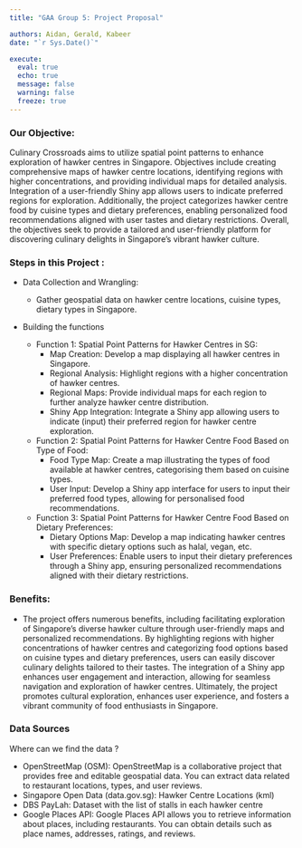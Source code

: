 ```yaml
---
title: "GAA Group 5: Project Proposal"

authors: Aidan, Gerald, Kabeer
date: "`r Sys.Date()`"

execute: 
  eval: true
  echo: true
  message: false
  warning: false
  freeze: true
---
```


### Our Objective:

Culinary Crossroads aims to utilize spatial point patterns to enhance exploration of hawker centres in Singapore. Objectives include creating comprehensive maps of hawker centre locations, identifying regions with higher concentrations, and providing individual maps for detailed analysis. Integration of a user-friendly Shiny app allows users to indicate preferred regions for exploration. Additionally, the project categorizes hawker centre food by cuisine types and dietary preferences, enabling personalized food recommendations aligned with user tastes and dietary restrictions. Overall, the objectives seek to provide a tailored and user-friendly platform for discovering culinary delights in Singapore's vibrant hawker culture.

### Steps in this Project :

-   Data Collection and Wrangling:

    -   Gather geospatial data on hawker centre locations, cuisine types, dietary types in Singapore.

-   Building the functions

    -   Function 1: Spatial Point Patterns for Hawker Centres in SG:
        -   Map Creation: Develop a map displaying all hawker centres in Singapore.
        -   Regional Analysis: Highlight regions with a higher concentration of hawker centres.
        -   Regional Maps: Provide individual maps for each region to further analyze hawker centre distribution.
        -   Shiny App Integration: Integrate a Shiny app allowing users to indicate (input) their preferred region for hawker centre exploration.
    -   Function 2: Spatial Point Patterns for Hawker Centre Food Based on Type of Food:
        -   Food Type Map: Create a map illustrating the types of food available at hawker centres, categorising them based on cuisine types.
        -   User Input: Develop a Shiny app interface for users to input their preferred food types, allowing for personalised food recommendations.
    -   Function 3: Spatial Point Patterns for Hawker Centre Food Based on Dietary Preferences:
        -   Dietary Options Map: Develop a map indicating hawker centres with specific dietary options such as halal, vegan, etc.
        -   User Preferences: Enable users to input their dietary preferences through a Shiny app, ensuring personalized recommendations aligned with their dietary restrictions.

### Benefits:

-   The project offers numerous benefits, including facilitating exploration of Singapore's diverse hawker culture through user-friendly maps and personalized recommendations. By highlighting regions with higher concentrations of hawker centres and categorizing food options based on cuisine types and dietary preferences, users can easily discover culinary delights tailored to their tastes. The integration of a Shiny app enhances user engagement and interaction, allowing for seamless navigation and exploration of hawker centres. Ultimately, the project promotes cultural exploration, enhances user experience, and fosters a vibrant community of food enthusiasts in Singapore.

### Data Sources

Where can we find the data ?

-   OpenStreetMap (OSM): OpenStreetMap is a collaborative project that provides free and editable geospatial data. You can extract data related to restaurant locations, types, and user reviews.
-   Singapore Open Data (data.gov.sg): Hawker Centre Locations (kml)
-   DBS PayLah: Dataset with the list of stalls in each hawker centre
-   Google Places API: Google Places API allows you to retrieve information about places, including restaurants. You can obtain details such as place names, addresses, ratings, and reviews.
